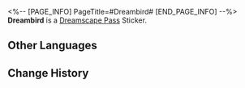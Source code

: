 <%-- [PAGE_INFO]
PageTitle=#Dreambird#
[END_PAGE_INFO] --%>
{{Stub|Location information}}
{{Item Infobox
|id          = 223306
|image       = Dreamscape Pass Sticker Dreambird.png
|type        = Dreamscape Pass Sticker
|type2       = A Mirage of Shooting Stars Stickers
|invCategory = 
|rarity      = 4
|effect      = 
|description = Digital stickers that can be used to decorate the pages of the Dreamtour Handbook. They come in many different styles.
|source1     = [[Use Dream's Eye to connect the inconceivable path]]
}}
{{Description|Birds. One might wonder: Why are there so many birds everywhere?}}
'''Dreambird''' is a [[Dreamscape Pass]] Sticker.

==Other Languages==
{{Other Languages
|en   = Dreambird
|zhs  = 筑梦鸟
|zht  = 築夢鳥
|ja   = ドリームメイクバード
|ko   = 드림 버드
|es   = Avesueño
|fr   = Oiseau des rêves
|ru   = Грёзопташка
|th   = นกสร้างฝัน
|vi   = Chim Xây Mộng
|de   = Traumwerker-Vogel
|id   = Burung Pembangun Mimpi
|pt   = Pássaronírico
}}

==Change History==
{{Change History|2.0}}
